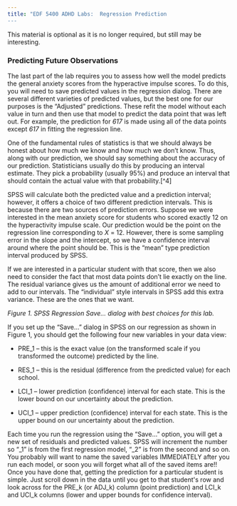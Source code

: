 ```yaml
---
title: "EDF 5400 ADHD Labs:  Regression Prediction
---
```


This material is optional as it is no longer required, but still may
be interesting. 
 

### Predicting Future Observations

<!-- Removed this from L3 to reduce workload. Idea is to polish this body of text into it's own optional section. -->

The last part of the lab requires you to assess how well the model
predicts the general anxiety scores from the hyperactive impulse scores.
To do this, you will need to save predicted values in the regression
dialog. There are several different varieties of predicted values, but
the best one for our purposes is the "Adjusted" predictions. These refit
the model without each value in turn and then use that model to predict
the data point that was left out. For example, the prediction for *617*
is made using all of the data points except *617* in fitting the
regression line.

One of the fundamental rules of statistics is that we should always be
honest about how much we know and how much we don't know. Thus, along
with our prediction, we should say something about the accuracy of our
prediction. Statisticians usually do this by producing an interval
estimate. They pick a probability (usually 95%) and produce an interval
that should contain the actual value with that probability.[^4]

SPSS will calculate both the predicted value and a prediction interval;
however, it offers a choice of two different prediction intervals. This
is because there are two sources of prediction errors. Suppose we were
interested in the mean anxiety score for students who scored exactly 12
on the hyperactivity impulse scale. Our prediction would be the point on
the regression line corresponding to *X* = 12. However, there is some
sampling error in the slope and the intercept, so we have a confidence
interval around where the point should be. This is the "mean" type
prediction interval produced by SPSS.

If we are interested in a particular student with that score, then we
also need to consider the fact that most data points don't lie exactly
on the line. The residual variance gives us the amount of additional
error we need to add to our intervals. The "individual" style intervals
in SPSS add this extra variance. These are the ones that we want.

<!-- ![](media/image1.png){width="4.697916666666667in" height="7.166666666666667in"} -->

*Figure 1. SPSS Regression Save... dialog with best choices for this
lab.*

If you set up the "Save..." dialog in SPSS on our regression as shown in
Figure 1, you should get the following four new variables in your data
view:

-   PRE\_1 -- this is the exact value (on the transformed scale if you
    transformed the outcome) predicted by the line.

-   RES\_1 -- this is the residual (difference from the predicted value)
    for each school.

-   LCI\_1 -- lower prediction (confidence) interval for each state.
    This is the lower bound on our uncertainty about the prediction.

-   UCI\_1 -- upper prediction (confidence) interval for each state.
    This is the upper bound on our uncertainty about the prediction.

Each time you run the regression using the "Save..." option, you will
get a new set of residuals and predicted values. SPSS will increment the
number so "\_1" is from the first regression model, "\_2" is from the
second and so on. You probably will want to name the saved variables
IMMEDIATELY after you run each model, or soon you will forget what all
of the saved items are!! Once you have done that, getting the prediction
for a particular student is simple. Just scroll down in the data until
you get to that student\'s row and look across for the PRE\_k (or
ADJ\_k) column (point prediction) and LCI\_k and UCI\_k columns (lower
and upper bounds for confidence interval).
